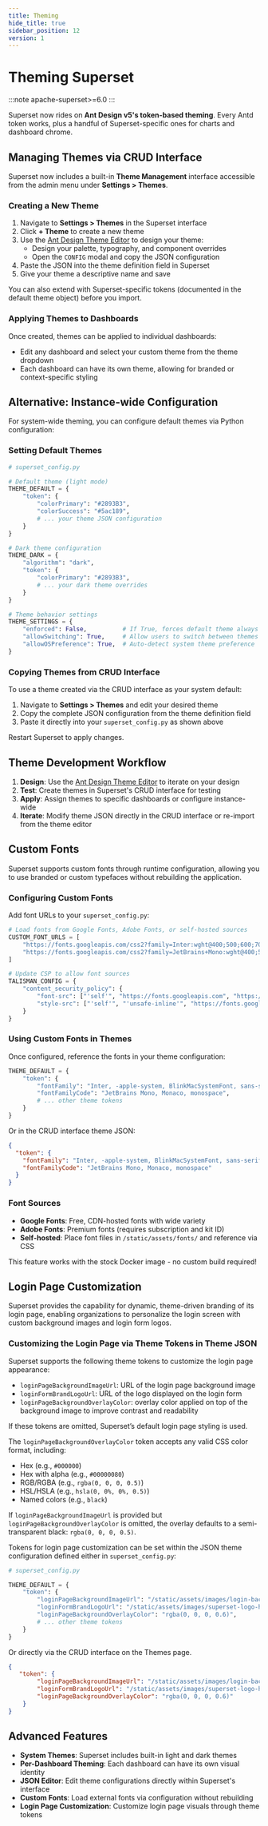 ```yaml
---
title: Theming
hide_title: true
sidebar_position: 12
version: 1
---
```

# Theming Superset

:::note
apache-superset>=6.0
:::

Superset now rides on **Ant Design v5's token-based theming**.
Every Antd token works, plus a handful of Superset-specific ones for charts and dashboard chrome.

## Managing Themes via CRUD Interface

Superset now includes a built-in **Theme Management** interface accessible from the admin menu under **Settings > Themes**.

### Creating a New Theme

1. Navigate to **Settings > Themes** in the Superset interface
2. Click **+ Theme** to create a new theme
3. Use the [Ant Design Theme Editor](https://ant.design/theme-editor) to design your theme:
   - Design your palette, typography, and component overrides
   - Open the `CONFIG` modal and copy the JSON configuration
4. Paste the JSON into the theme definition field in Superset
5. Give your theme a descriptive name and save

You can also extend with Superset-specific tokens (documented in the default theme object) before you import.

### Applying Themes to Dashboards

Once created, themes can be applied to individual dashboards:
- Edit any dashboard and select your custom theme from the theme dropdown
- Each dashboard can have its own theme, allowing for branded or context-specific styling

## Alternative: Instance-wide Configuration

For system-wide theming, you can configure default themes via Python configuration:

### Setting Default Themes

```python
# superset_config.py

# Default theme (light mode)
THEME_DEFAULT = {
    "token": {
        "colorPrimary": "#2893B3",
        "colorSuccess": "#5ac189",
        # ... your theme JSON configuration
    }
}

# Dark theme configuration
THEME_DARK = {
    "algorithm": "dark",
    "token": {
        "colorPrimary": "#2893B3",
        # ... your dark theme overrides
    }
}

# Theme behavior settings
THEME_SETTINGS = {
    "enforced": False,          # If True, forces default theme always
    "allowSwitching": True,     # Allow users to switch between themes
    "allowOSPreference": True,  # Auto-detect system theme preference
}
```

### Copying Themes from CRUD Interface

To use a theme created via the CRUD interface as your system default:

1. Navigate to **Settings > Themes** and edit your desired theme
2. Copy the complete JSON configuration from the theme definition field
3. Paste it directly into your `superset_config.py` as shown above

Restart Superset to apply changes.

## Theme Development Workflow

1. **Design**: Use the [Ant Design Theme Editor](https://ant.design/theme-editor) to iterate on your design
2. **Test**: Create themes in Superset's CRUD interface for testing
3. **Apply**: Assign themes to specific dashboards or configure instance-wide
4. **Iterate**: Modify theme JSON directly in the CRUD interface or re-import from the theme editor

## Custom Fonts

Superset supports custom fonts through runtime configuration, allowing you to use branded or custom typefaces without rebuilding the application.

### Configuring Custom Fonts

Add font URLs to your `superset_config.py`:

```python
# Load fonts from Google Fonts, Adobe Fonts, or self-hosted sources
CUSTOM_FONT_URLS = [
    "https://fonts.googleapis.com/css2?family=Inter:wght@400;500;600;700&display=swap",
    "https://fonts.googleapis.com/css2?family=JetBrains+Mono:wght@400;500&display=swap",
]

# Update CSP to allow font sources
TALISMAN_CONFIG = {
    "content_security_policy": {
        "font-src": ["'self'", "https://fonts.googleapis.com", "https://fonts.gstatic.com"],
        "style-src": ["'self'", "'unsafe-inline'", "https://fonts.googleapis.com"],
    }
}
```

### Using Custom Fonts in Themes

Once configured, reference the fonts in your theme configuration:

```python
THEME_DEFAULT = {
    "token": {
        "fontFamily": "Inter, -apple-system, BlinkMacSystemFont, sans-serif",
        "fontFamilyCode": "JetBrains Mono, Monaco, monospace",
        # ... other theme tokens
    }
}
```

Or in the CRUD interface theme JSON:

```json
{
  "token": {
    "fontFamily": "Inter, -apple-system, BlinkMacSystemFont, sans-serif",
    "fontFamilyCode": "JetBrains Mono, Monaco, monospace"
  }
}
```

### Font Sources

- **Google Fonts**: Free, CDN-hosted fonts with wide variety
- **Adobe Fonts**: Premium fonts (requires subscription and kit ID)
- **Self-hosted**: Place font files in `/static/assets/fonts/` and reference via CSS

This feature works with the stock Docker image - no custom build required!

## Login Page Customization

Superset provides the capability for dynamic, theme-driven branding of its login page, enabling organizations to personalize the login screen with custom background images and login form logos.

### Customizing the Login Page via Theme Tokens in Theme JSON

Superset supports the following theme tokens to customize the login page appearance:

- `loginPageBackgroundImageUrl`: URL of the login page background image  
- `loginFormBrandLogoUrl`: URL of the logo displayed on the login form  
- `loginPageBackgroundOverlayColor`: overlay color applied on top of the background image to improve contrast and readability  

If these tokens are omitted, Superset’s default login page styling is used.

The `loginPageBackgroundOverlayColor` token accepts any valid CSS color format, including:

- Hex (e.g., `#000000`)  
- Hex with alpha (e.g., `#00000080`)  
- RGB/RGBA (e.g., `rgba(0, 0, 0, 0.5)`)  
- HSL/HSLA (e.g., `hsla(0, 0%, 0%, 0.5)`)  
- Named colors (e.g., `black`)  

If `loginPageBackgroundImageUrl` is provided but `loginPageBackgroundOverlayColor` is omitted, the overlay defaults to a semi-transparent black: `rgba(0, 0, 0, 0.5)`.

Tokens for login page customization can be set within the JSON theme configuration defined either in `superset_config.py`: 

```python
# superset_config.py

THEME_DEFAULT = {
    "token": {
        "loginPageBackgroundImageUrl": "/static/assets/images/login-background.jpg",
        "loginFormBrandLogoUrl": "/static/assets/images/superset-logo-horiz.png",
        "loginPageBackgroundOverlayColor": "rgba(0, 0, 0, 0.6)",
        # ... other theme tokens
    }
}
```

Or directly via the CRUD interface on the Themes page.

```json
{
   "token": {
        "loginPageBackgroundImageUrl": "/static/assets/images/login-background.jpg",
        "loginFormBrandLogoUrl": "/static/assets/images/superset-logo-horiz.png",
        "loginPageBackgroundOverlayColor": "rgba(0, 0, 0, 0.6)"
    }
}
```

## Advanced Features

- **System Themes**: Superset includes built-in light and dark themes
- **Per-Dashboard Theming**: Each dashboard can have its own visual identity
- **JSON Editor**: Edit theme configurations directly within Superset's interface
- **Custom Fonts**: Load external fonts via configuration without rebuilding
- **Login Page Customization**: Customize login page visuals through theme tokens 
